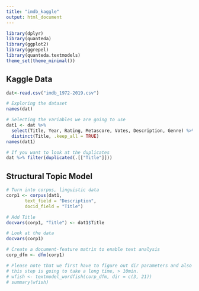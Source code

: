 ```yaml
---
title: "imdb_kaggle"
output: html_document
---
```


```r
library(dplyr)
library(quanteda)
library(ggplot2)
library(ggrepel)
library(quanteda.textmodels)
theme_set(theme_minimal())
```

## Kaggle Data

```r
dat<-read.csv("imdb_1972-2019.csv")

# Exploring the dataset
names(dat)

# Selecting the variables we are going to use
dat1 <- dat %>% 
  select(Title, Year, Rating, Metascore, Votes, Description, Genre) %>% 
  distinct(Title, .keep_all = TRUE)
names(dat1)

# If you want to look at the duplicates 
dat %>% filter(duplicated(.[["Title"]]))
```

## Structural Topic Model

```r
# Turn into corpus, linguistic data 
corp1 <- corpus(dat1, 
       text_field = "Description",
       docid_field = "Title")

# Add Title
docvars(corp1, "Title") <- dat1$Title

# Look at the data
docvars(corp1)  

# Create a document-feature matrix to enable text analysis
corp_dfm <- dfm(corp1) 

# Please note that we first have to figure out dir parameters and also given the size of the document, 
# this step is going to take a long time, > 10min.
# wfish <- textmodel_wordfish(corp_dfm, dir = c(3, 21))
# summary(wfish)
```
